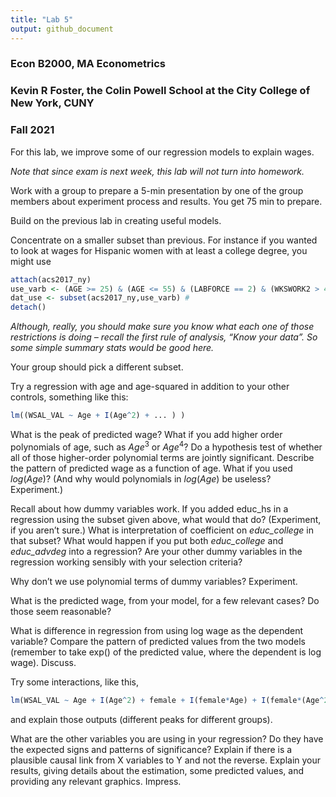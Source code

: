 ---
title: "Lab 5"
output: github_document
---
### Econ B2000, MA Econometrics
### Kevin R Foster, the Colin Powell School at the City College of New York, CUNY
### Fall 2021

For this lab, we improve some of our regression models to explain wages.

*Note that since exam is next week, this lab will not turn into homework.*

Work with a group to prepare a 5-min presentation by one of the group members about experiment process and results. You get 75 min to prepare.

Build on the previous lab in creating useful models.

Concentrate on a smaller subset than previous. For instance if you wanted to look at wages for Hispanic women with at least a college degree, you might use

```{r eval = FALSE}
attach(acs2017_ny)
use_varb <- (AGE >= 25) & (AGE <= 55) & (LABFORCE == 2) & (WKSWORK2 > 4) & (UHRSWORK >= 35) & (Hispanic == 1) & (female == 1) & ((educ_college == 1) | (educ_advdeg == 1))
dat_use <- subset(acs2017_ny,use_varb) # 
detach()
```

*Although, really, you should make sure you know what each one of those restrictions is doing -- recall the first rule of analysis, "Know your data". So some simple summary stats would be good here.*

Your group should pick a different subset.
  
Try a regression with age and age-squared in addition to your other controls, something like this:

```{r eval=FALSE}
lm((WSAL_VAL ~ Age + I(Age^2) + ... ) )

```

What is the peak of predicted wage? What if you add higher order polynomials of age, such as $Age^3$ or $Age^4$? Do a hypothesis test of whether all of those higher-order polynomial terms are jointly significant. Describe the pattern of predicted wage as a function of age. What if you used $log(Age)$? (And why would polynomials in $log(Age)$ be useless? Experiment.)

Recall about how dummy variables work. If you added educ_hs in a regression using the subset given above, what would that do? (Experiment, if you aren't sure.) What is interpretation of coefficient on *educ_college* in that subset? What would happen if you put both *educ_college* and *educ_advdeg* into a regression? Are your other dummy variables in the regression working sensibly with your selection criteria?

Why don't we use polynomial terms of dummy variables? Experiment.

What is the predicted wage, from your model, for a few relevant cases? Do those seem reasonable?

What is difference in regression from using log wage as the dependent variable? Compare the pattern of predicted values from the two models (remember to take exp() of the predicted value, where the dependent is log wage). Discuss.

Try some interactions, like this,
```{r eval=FALSE}
lm(WSAL_VAL ~ Age + I(Age^2) + female + I(female*Age) + I(female*(Age^2) + ... ) 
```
and explain those outputs (different peaks for different groups).

What are the other variables you are using in your regression? Do they have the expected signs and patterns of significance? Explain if there is a plausible causal link from X variables to Y and not the reverse. Explain your results, giving details about the estimation, some predicted values, and providing any relevant graphics. Impress.

